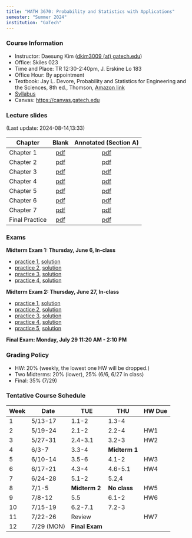 ```yaml
---
title: "MATH 3670: Probability and Statistics with Applications"
semester: "Summer 2024"
institution: "GaTech"
---
```


### Course Information
- Instructor: Daesung Kim ([dkim3009 (at) gatech.edu](mailto:dkim3009@gatech.edu))
- Office: Skiles 023
- Time and Place: TR 12:30-2:40pm, J. Erskine Lo 183
- Office Hour: By appointment
- Textbook: Jay L. Devore, Probability and Statistics for Engineering and the Sciences, 8th ed., Thomson, [Amazon link](https://www.amazon.com/Probability-Statistics-Engineering-Sciences-Devore/dp/0538733527)
- [Syllabus](syllabus.pdf)
- Canvas: https://canvas.gatech.edu

### Lecture slides
(Last update: 2024-08-14,13:33)

| Chapter        | Blank                            | Annotated (Section A)      |
| -              | :-:                              | :-:                        |
| Chapter 1      | [pdf](m3670-chap1-blank.pdf)     | [pdf](m3670-chap1.pdf)     |
| Chapter 2      | [pdf](m3670-chap2-blank.pdf)     | [pdf](m3670-chap2.pdf)     |
| Chapter 3      | [pdf](m3670-chap3-blank.pdf)     | [pdf](m3670-chap3.pdf)     |
| Chapter 4      | [pdf](m3670-chap4-blank.pdf)     | [pdf](m3670-chap4.pdf)     |
| Chapter 5      | [pdf](m3670-chap5-blank.pdf)     | [pdf](m3670-chap5.pdf)     |
| Chapter 6      | [pdf](m3670-chap6-blank.pdf)     | [pdf](m3670-chap6.pdf)     |
| Chapter 7      | [pdf](m3670-chap7-blank.pdf)     | [pdf](m3670-chap7.pdf)     |
| Final Practice | [pdf](m3670-finalprac-blank.pdf) | [pdf](m3670-finalprac.pdf) |

### Exams
**Midterm Exam 1: Thursday, June 6, In-class**
- [practice 1](https://bonetto.math.gatech.edu/teaching/3770-spring10/mid1.pdf), [solution](https://bonetto.math.gatech.edu/teaching/3770-spring10/sol1.pdf)
- [practice 2](https://bonetto.math.gatech.edu/teaching/3770-spring10/mid1p.pdf), [solution](https://bonetto.math.gatech.edu/teaching/3770-spring10/msol1.pdf)
- [practice 3](https://bonetto.math.gatech.edu/teaching/3770-spring10/mid3770_1.pdf), [solution](https://bonetto.math.gatech.edu/teaching/3770-spring10/sol3770_1.pdf)
- [practice 4](https://bonetto.math.gatech.edu/teaching/3770-spring10/ptest3770_1.pdf), [solution](https://bonetto.math.gatech.edu/teaching/3770-spring10/psol3770_1.pdf)

**Midterm Exam 2: Thursday, June 27, In-class**
- [practice 1](https://bonetto.math.gatech.edu/teaching/3770-spring10/mid2.pdf), [solution](https://bonetto.math.gatech.edu/teaching/3770-spring10/sol2.pdf)
- [practice 2](https://bonetto.math.gatech.edu/teaching/3770-spring10/mid2p.pdf), [solution](https://bonetto.math.gatech.edu/teaching/3770-spring10/sol2p.pdf)
- [practice 3](https://bonetto.math.gatech.edu/teaching/3770-spring10/mid3770_2.pdf), [solution](https://bonetto.math.gatech.edu/teaching/3770-spring10/sol3770_2.pdf)
- [practice 4](https://bonetto.math.gatech.edu/teaching/3770-spring10/ptest3770_2.pdf), [solution](https://bonetto.math.gatech.edu/teaching/3770-spring10/psol3770_2.pdf)
- [practice 5](https://daesungk.github.io/fee70225156cd8deda349337f36364f1/m3215-exam-2-sm23.pdf), [solution](https://daesungk.github.io/95a908035d771f9dc9f260a22d07fffe/m3215-exam-2-sm23-sol.pdf)

**Final Exam: Monday, July 29 11:20 AM - 2:10 PM**


### Grading Policy

- HW: 20% (weekly, the lowest one HW will be dropped.)
- Two Midterms: 20% (lower), 25% (6/6, 6/27 in class)
- Final: 35% (7/29)

### Tentative Course Schedule

| Week | Date       | TUE            | THU           | HW Due |
| ---  | ---        | ---            | ---           | ---    |
| 1    | 5/13-17    | 1.1-2          | 1.3-4         |        |
| 2    | 5/19-24    | 2.1-2          | 2.2-4         | HW1    |
| 3    | 5/27-31    | 2.4-3.1        | 3.2-3         | HW2    |
| 4    | 6/3-7      | 3.3-4          | **Midterm 1** |        |
| 5    | 6/10-14    | 3.5-6          | 4.1-2         | HW3    |
| 6    | 6/17-21    | 4.3-4          | 4.6-5.1       | HW4    |
| 7    | 6/24-28    | 5.1-2          | 5.2,4         |        |
| 8    | 7/1-5      | **Midterm 2**  | **No class**  | HW5    |
| 9    | 7/8-12     | 5.5            | 6.1-2         | HW6    |
| 10   | 7/15-19    | 6.2-7.1        | 7.2-3         |        |
| 11   | 7/22-26    | Review         |               | HW7    |
| 12   | 7/29 (MON) | **Final Exam** |               |        |



